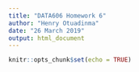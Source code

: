 ```yaml
---
title: "DATA606 Homework 6"
author: "Henry Otuadinma"
date: "26 March 2019"
output: html_document
---
```


```r
knitr::opts_chunk$set(echo = TRUE)
```

